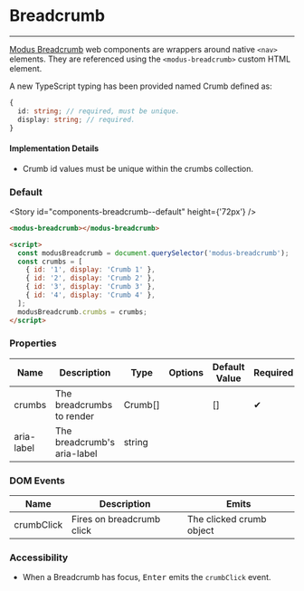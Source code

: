 
# Breadcrumb

---

[Modus Breadcrumb](https://modus.trimble.com/components/breadcrumbs/) web components are wrappers around native `<nav>` elements. They are referenced using the `<modus-breadcrumb>` custom HTML element.

A new TypeScript typing has been provided named Crumb defined as:

```ts
{
  id: string; // required, must be unique.
  display: string; // required.
}
```

#### Implementation Details

- Crumb id values must be unique within the crumbs collection.

### Default

<Story id="components-breadcrumb--default" height={'72px'} />

```html
<modus-breadcrumb></modus-breadcrumb>

<script>
  const modusBreadcrumb = document.querySelector('modus-breadcrumb');
  const crumbs = [
    { id: '1', display: 'Crumb 1' },
    { id: '2', display: 'Crumb 2' },
    { id: '3', display: 'Crumb 3' },
    { id: '4', display: 'Crumb 4' },
  ];
  modusBreadcrumb.crumbs = crumbs;
</script>
```

### Properties

<section>
  <table>
    <thead>
      <tr>
        <th>Name</th>
        <th>Description</th>
        <th>Type</th>
        <th>Options</th>
        <th>Default Value</th>
        <th>Required</th>
      </tr>
    </thead>
    <tbody>
      <tr>
        <td>crumbs</td>
        <td>The breadcrumbs to render</td>
        <td>Crumb[]</td>
        <td></td>
        <td>[]</td>
        <td>
          <span class="material-icons">&#10004;</span>
        </td>
      </tr>
      <tr>
        <td>aria-label</td>
        <td>The breadcrumb's aria-label</td>
        <td>string</td>
        <td></td>
        <td></td>
        <td></td>
      </tr>
    </tbody>
  </table>
</section>

### DOM Events

<section>
  <table>
    <thead>
      <tr>
        <th>Name</th>
        <th>Description</th>
        <th>Emits</th>
      </tr>
    </thead>
    <tbody>
      <tr>
        <td>crumbClick</td>
        <td>Fires on breadcrumb click</td>
        <td>The clicked crumb object</td>
      </tr>
    </tbody>
  </table>
</section>

### Accessibility

- When a Breadcrumb has focus, <kbd>Enter</kbd> emits the `crumbClick` event.
